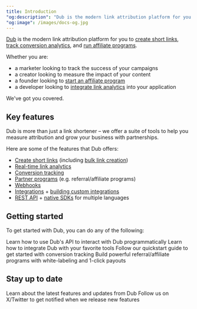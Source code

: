 ```yaml
---
title: Introduction
"og:description": "Dub is the modern link attribution platform for you to create short links, track conversion analytics, and run affiliate programs."
"og:image": /images/docs-og.jpg
---
```


[Dub](https://dub.co) is the modern link attribution platform for you to [create short links](/concepts/links/introduction), [track conversion analytics](/conversions/quickstart), and [run affiliate programs](/partners/quickstart).

Whether you are:

- a marketer looking to track the success of your campaigns
- a creator looking to measure the impact of your content
- a founder looking to [start an affiliate program](/partners/quickstart)
- a developer looking to [integrate link analytics](/concepts/analytics/introduction) into your application

We've got you covered.

## Key features

Dub is more than just a link shortener – we offer a suite of tools to help you measure attribution and grow your business with partnerships.

Here are some of the features that Dub offers:

- [Create short links](/concepts/links/introduction) (including [bulk link creation](/concepts/links/bulk-operations))
- [Real-time link analytics](/concepts/analytics/introduction)
- [Conversion tracking](/conversions/quickstart)
- [Partner programs](/partners/quickstart) (e.g. referral/affiliate programs)
- [Webhooks](/concepts/webhooks/introduction)
- [Integrations](https://dub.co/integrations) + [building custom integrations](/integrations/quickstart)
- [REST API](/api-reference/introduction) + [native SDKs](/sdks/overview) for multiple languages

## Getting started

To get started with Dub, you can do any of the following:

<CardGroup cols={2}>
  <Card title="Try our API" icon="code" href="/api-reference/introduction">
    Learn how to use Dub's API to interact with Dub programmatically
  </Card>
  <Card title="Integrate with Dub" icon="circle-nodes" href="/integrations">
    Learn how to integrate Dub with your favorite tools
  </Card>
  <Card
    title="Conversion tracking"
    icon="arrow-progress"
    href="/conversions/quickstart"
  >
    Follow our quickstart guide to get started with conversion tracking
  </Card>
  <Card title="Dub Partners" icon="arrow-progress" href="/partners/quickstart">
    Build powerful referral/affiliate programs with white-labeling and 1-click
    payouts
  </Card>
</CardGroup>

## Stay up to date

<CardGroup cols={2}>
  <Card title="Read our blog" icon="newspaper" href="https://dub.co/blog">
    Learn about the latest features and updates from Dub
  </Card>
  <Card
    title="Follow us on X/Twitter"
    icon="twitter"
    href="https://x.com/dubdotco"
  >
    Follow us on X/Twitter to get notified when we release new features
  </Card>
</CardGroup>
